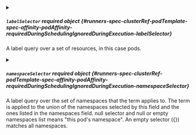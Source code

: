 


<details className="config-field" data-expandable="true">
<summary>

##### `labelSelector` <span className="config-field-required" data-required="false">required</span> <span className="config-field-type">object</span> <span className="config-field-default"></span> <span className="config-field-enum"></span> {#runners-spec-clusterRef-podTemplate-spec-affinity-podAffinity-requiredDuringSchedulingIgnoredDuringExecution-labelSelector}

A label query over a set of resources, in this case pods.

</summary>

<PartialLabelSelectorreference />


</details>


<PartialNamespaces />


<PartialTopologyKey />



<details className="config-field" data-expandable="true">
<summary>

##### `namespaceSelector` <span className="config-field-required" data-required="false">required</span> <span className="config-field-type">object</span> <span className="config-field-default"></span> <span className="config-field-enum"></span> {#runners-spec-clusterRef-podTemplate-spec-affinity-podAffinity-requiredDuringSchedulingIgnoredDuringExecution-namespaceSelector}

A label query over the set of namespaces that the term applies to.
The term is applied to the union of the namespaces selected by this field
and the ones listed in the namespaces field.
null selector and null or empty namespaces list means "this pod's namespace".
An empty selector ({}) matches all namespaces.

</summary>

<PartialNamespaceSelectorreference />


</details>
